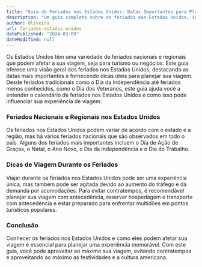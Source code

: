 ```yaml
---
title: "Guia de Feriados nos Estados Unidos: Datas Importantes para Planejar sua Viagem"
description: "Um guia completo sobre os feriados nos Estados Unidos, incluindo datas importantes e dicas de viagem para quem planeja visitar o país."
author: Oliveira
url: feriados-estados-unidos
datePublished: "2024-03-09"
dateModified: null
---
```


Os Estados Unidos têm uma variedade de feriados nacionais e regionais que podem afetar a sua viagem, seja para turismo ou negócios. Este guia oferece uma visão geral dos feriados nos Estados Unidos, destacando as datas mais importantes e fornecendo dicas úteis para planejar sua viagem. Desde feriados tradicionais como o Dia da Independência até feriados menos conhecidos, como o Dia dos Veteranos, este guia ajuda você a entender o calendário de feriados nos Estados Unidos e como isso pode influenciar sua experiência de viagem.

### Feriados Nacionais e Regionais nos Estados Unidos

Os feriados nos Estados Unidos podem variar de acordo com o estado e a região, mas há vários feriados nacionais que são observados em todo o país. Alguns dos feriados mais importantes incluem o Dia de Ação de Graças, o Natal, o Ano Novo, o Dia da Independência e o Dia do Trabalho.

### Dicas de Viagem Durante os Feriados

Viajar durante os feriados nos Estados Unidos pode ser uma experiência única, mas também pode ser agitada devido ao aumento do tráfego e da demanda por acomodações. Para evitar contratempos, é recomendável planejar sua viagem com antecedência, reservar hospedagem e transporte com antecedência e estar preparado para enfrentar multidões em pontos turísticos populares.

### Conclusão

Conhecer os feriados nos Estados Unidos e como eles podem afetar sua viagem é essencial para planejar uma experiência memorável. Com este guia, você pode aproveitar ao máximo sua viagem, evitando contratempos e aproveitando ao máximo as festividades e a cultura americana.
